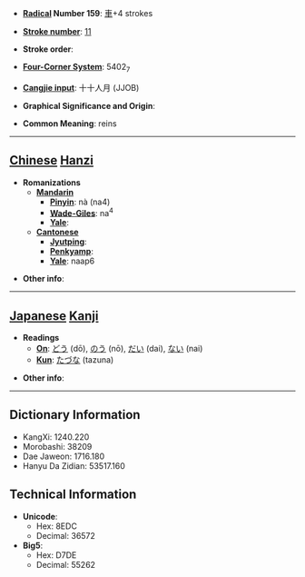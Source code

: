 * '''[[Wiktionary:Chinese radical index| Radical]] Number 159''': [[Wiktionary:Chinese radical index 車|車]]+4 strokes

* '''[[Wiktionary:Chinese total strokes index|Stroke number]]''': [[Wiktionary:Chinese total strokes index 11|11]]

* '''Stroke order''': 

* '''[[Wiktionary:Chinese four corner index|Four-Corner System]]''': 5402<sub>7</sub>

* '''[[Wiktionary:Chinese Cangjie index|Cangjie input]]''': 十十人月 (JJOB)

* '''Graphical Significance and Origin''': 

* '''Common Meaning''': reins

----

== [[Chinese]] [[Hanzi]] ==

* '''Romanizations'''
** '''[[Mandarin]]'''
*** '''[[Pinyin]]''': nà (na4)
*** '''[[Wade-Giles]]''': na<sup>4</sup>
*** '''[[Yale]]''': 
** '''[[Cantonese]]'''
*** '''[[Jyutping]]''':
*** '''[[Penkyamp]]''': 
*** '''[[Yale]]''': naap6

* '''Other info''': 

----

== [[Japanese]] [[Kanji]] ==

* '''Readings'''
** '''[[On]]''': [[どう]] (dō), [[のう]] (nō), [[だい]] (dai), [[ない]] (nai)
** '''[[Kun]]''': [[たづな]] (tazuna)

* '''Other info''':  

----

== Dictionary Information ==

* KangXi: 1240.220
* Morobashi: 38209
* Dae Jaweon: 1716.180
* Hanyu Da Zidian: 53517.160

== Technical Information ==

* '''Unicode''':
** Hex: 8EDC
** Decimal: 36572
* '''Big5''':
** Hex: D7DE
** Decimal: 55262